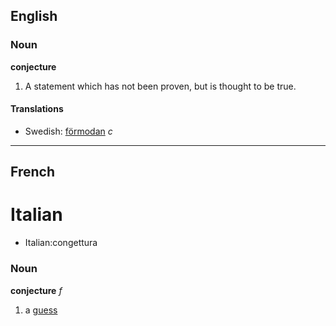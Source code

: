 ==English==
===Noun===
'''conjecture'''

# A statement which has not been proven, but is thought to be true.
====Translations====
*Swedish: [[förmodan]] ''c''
----

==French==
=Italian=
*Italian:congettura
===Noun===
'''conjecture''' ''f''

# a [[guess]]